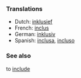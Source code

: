 ===Translations===

*Dutch: [[inklusief]]
*French: [[inclus]]
*German: [[inklusiv]]
*Spanish: [[inclusa]], [[incluso]]

===See also===

to [[include]]